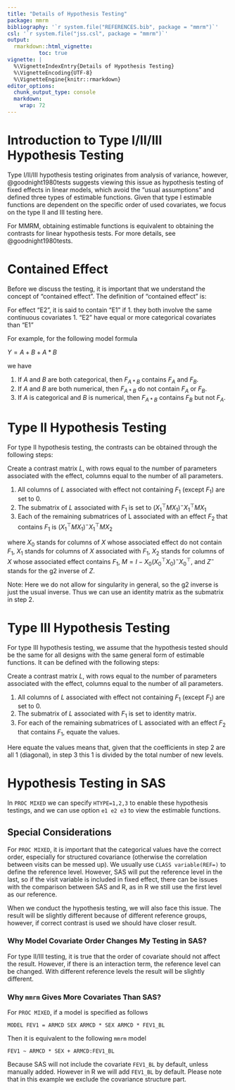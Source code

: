 ```yaml
---
title: "Details of Hypothesis Testing"
package: mmrm
bibliography: '`r system.file("REFERENCES.bib", package = "mmrm")`'
csl: '`r system.file("jss.csl", package = "mmrm")`'
output:
  rmarkdown::html_vignette:
          toc: true
vignette: |
  %\VignetteIndexEntry{Details of Hypothesis Testing}
  %\VignetteEncoding{UTF-8}
  %\VignetteEngine{knitr::rmarkdown}
editor_options:
  chunk_output_type: console
  markdown:
    wrap: 72
---
```


# Introduction to Type I/II/III Hypothesis Testing

Type I/II/III hypothesis testing originates from analysis of variance, however, 
@goodnight1980tests suggests viewing this issue as hypothesis testing of fixed effects
in linear models, which avoid the "usual assumptions" and defined three types of estimable
functions.
Given that type I estimable functions are dependent on the specific order of used covariates,
we focus on the type II and III testing here.

For MMRM, obtaining estimable functions is equivalent to obtaining the contrasts for linear hypothesis tests.
For more details, see @goodnight1980tests.

# Contained Effect

Before we discuss the testing, it is important that we understand the concept of "contained effect".
The definition of "contained effect" is:

For effect "E2", it is said to contain "E1" if
1. they both involve the same continuous covariates
1. "E2" have equal or more categorical covariates than "E1"

For example, for the following model formula

$Y = A + B + A*B$

we have

1. If $A$ and $B$ are both categorical, then $F_{A*B}$ contains $F_{A}$ and $F_{B}$.
1. If $A$ and $B$ are both numerical, then $F_{A*B}$ do not contain $F_{A}$ or $F_{B}$.
1. If $A$ is categorical and $B$ is numerical, then $F_{A*B}$ contains $F_{B}$ but not $F_{A}$.

# Type II Hypothesis Testing

For type II hypothesis testing, the contrasts can be obtained through the following steps:

Create a contrast matrix $L$, with rows equal to the number of parameters associated with the effect,
columns equal to the number of all parameters.

1. All columns of $L$ associated with effect not containing $F_1$ (except $F_1$) are set to 0.
1. The submatrix of $L$ associated with $F_1$ is set to $(X_1^\top M X_1)^{-}X_1^\top M X_1$
1. Each of the remaining submatrices of L associated with an effect $F_2$ that contains $F_1$ is $(X_1^\top M X_1)^{-}X_1^\top M X_2$

where $X_0$ stands for columns of $X$ whose associated effect do not contain $F_1$,
$X_1$ stands for columns of $X$ associated with $F_1$,
$X_2$ stands for columns of $X$ whose associated effect contains $F_1$,
$M = I - X_0(X_0^\top X_0)^{-}X_0^\top$,
and $Z^{-}$ stands for the g2 inverse of $Z$.

Note: Here we do not allow for singularity in general, so the g2 inverse is just the usual inverse.
Thus we can use an identity matrix as the submatrix in step 2.

# Type III Hypothesis Testing

For type III hypothesis testing, we assume that the hypothesis tested should be the same for all
designs with the same general form of estimable functions.
It can be defined with the following steps:

Create a contrast matrix $L$, with rows equal to the number of parameters associated with the effect,
columns equal to the number of all parameters.

1. All columns of $L$ associated with effect not containing $F_1$ (except $F_1$) are set to 0.
1. The submatrix of $L$ associated with $F_1$ is set to identity matrix.
1. For each of the remaining submatrices of L associated with an effect $F_2$ that contains $F_1$, equate the
values.

Here equate the values means that, given that the coefficients in step 2 are all 1 (diagonal), in step 3
this 1 is divided by the total number of new levels.

# Hypothesis Testing in SAS

In `PROC MIXED` we can specify `HTYPE=1,2,3` to enable these hypothesis testings, and we can use option `e1 e2 e3` to
view the estimable functions.

## Special Considerations

For `PROC MIXED`, it is important that the categorical values have the correct order, especially
for structured covariance (otherwise the correlation between visits can be messed up).
We usually use `CLASS variable(REF=)` to define the reference level.
However, SAS will put the reference level in the last, so if the visit variable is included in fixed effect,
there can be issues with the comparison between SAS and R, as in R we still use the first level as our reference.

When we conduct the hypothesis testing, we will also face this issue.
The result will be slightly different because of different reference groups, however, if correct contrast is used
we should have closer result.

### Why Model Covariate Order Changes My Testing in SAS?

For type II/III testing, it is true that the order of covariate should not affect the result.
However, if there is an interaction term, the reference level can be changed.
With different reference levels the result will be slightly different.

### Why `mmrm` Gives More Covariates Than SAS?

For `PROC MIXED`, if a model is specified as follows

```
MODEL FEV1 = ARMCD SEX ARMCD * SEX ARMCD * FEV1_BL
```

Then it is equivalent to the following `mmrm` model

```
FEV1 ~ ARMCD * SEX + ARMCD:FEV1_BL
```

Because SAS will not include the covariate `FEV1_BL` by default, unless manually added.
However in R we will add `FEV1_BL` by default.
Please note that in this example we exclude the covariance structure part.
